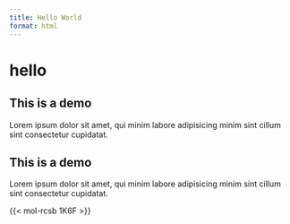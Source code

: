 ```yaml
---
title: Hello World
format: html
---
```


# hello

## This is a demo

Lorem ipsum dolor sit amet, qui minim labore adipisicing minim sint cillum sint consectetur cupidatat.

## This is a demo

Lorem ipsum dolor sit amet, qui minim labore adipisicing minim sint cillum sint consectetur cupidatat.

{{< mol-rcsb 1K6F >}}





